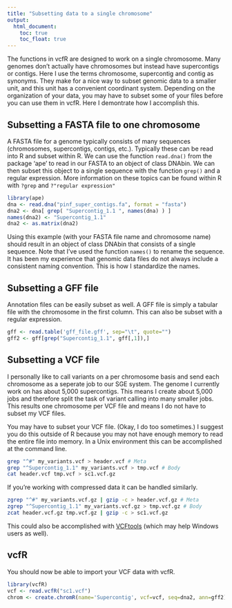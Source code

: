 ```yaml
---
title: "Subsetting data to a single chromosome"
output:
  html_document:
    toc: true
    toc_float: true
---
```



The functions in vcfR are designed to work on a single chromosome.
Many genomes don't actually have chromosomes but instead have supercontigs or contigs.
Here I use the terms chromosome, supercontig and contig as synonyms.
They make for a nice way to subset genomic data to a smaller unit, and this unit has a convenient coordinant system.
Depending on the organization of your data, you may have to subset some of your files before you can use them in vcfR.
Here I demontrate how I accomplish this.


## Subsetting a FASTA file to one chromosome


A FASTA file for a genome typically consists of many sequences (chromosomes, supercontigs, contigs, etc.).
Typically these can be read into R and subset within R.
We can use the function `read.dna()` from the package 'ape' to read in our FASTA to an object of class DNAbin.
We can then subset this object to a single sequence with the function `grep()` and a regular expression.
More information on these topics can be found within R with `?grep` and `?"regular expression"`



```r
library(ape)
dna <- read.dna("pinf_super_contigs.fa", format = "fasta")
dna2 <- dna[ grep( "Supercontig_1.1 ", names(dna) ) ]
names(dna2) <- "Supercontig_1.1"
dna2 <- as.matrix(dna2)
```


Using this example (with your FASTA file name and chromosome name) should result in an object of class DNAbin that consists of a single sequence.
Note that I've used the function `names()` to rename the sequence.
It has been my experience that genomic data files do not always include a consistent naming convention.
This is how I standardize the names.


## Subsetting a GFF file


Annotation files can be easily subset as well.
A GFF file is simply a tabular file with the chromosome in the first column.
This can also be subset with a regular expression.


```r
gff <- read.table('gff_file.gff', sep="\t", quote="")
gff2 <- gff[grep("Supercontig_1.1", gff[,1]),]
```


## Subsetting a VCF file

I personally like to call variants on a per chromosome basis and send each chromosome as a seperate job to our SGE system.
The genome I currently work on has about 5,000 supercontigs.
This means I create about 5,000 jobs and therefore split the task of variant calling into many smaller jobs.
This results one chromosome per VCF file and means I do not have to subset my VCF files.


You may have to subset your VCF file.
(Okay, I do too sometimes.)
I suggest you do this outside of R because you may not have enough memory to read the entire file into memory.
In a Unix environment this can be accomplished at the command line.


```bash
grep "^#" my_variants.vcf > header.vcf # Meta
grep "^Supercontig_1.1" my_variants.vcf > tmp.vcf # Body
cat header.vcf tmp.vcf > sc1.vcf.gz
```


If you're working with compressed data it can be handled similarly.


```bash
zgrep "^#" my_variants.vcf.gz | gzip -c > header.vcf.gz # Meta
zgrep "^Supercontig_1.1" my_variants.vcf.gz > tmp.vcf.gz # Body
zcat header.vcf.gz tmp.vcf.gz | gzip -c > sc1.vcf.gz
```


This could also be accomplished with [VCFtools](https://vcftools.github.io/) (which may help Windows users as well).


## vcfR


You should now be able to import your VCF data with vcfR.


```r
library(vcfR)
vcf <- read.vcfR("sc1.vcf")
chrom <- create.chromR(name='Supercontig', vcf=vcf, seq=dna2, ann=gff2)
```


